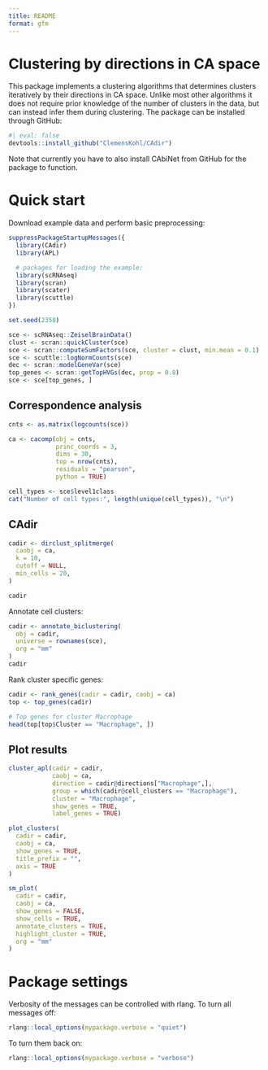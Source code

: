 ```yaml
---
title: README
format: gfm
---
```


# Clustering by directions in CA space

This package implements a clustering algorithms that determines clusters iteratively by their directions in CA space.
Unlike most other algorithms it does not require prior knowledge of the number of clusters in the data, but can instead infer them during clustering.
The package can be installed through GitHub:

```r
#| eval: false
devtools::install_github("ClemensKohl/CAdir")
```

Note that currently you have to also install CAbiNet from GitHub for the package to function.

# Quick start

Download example data and perform basic preprocessing:

```r
suppressPackageStartupMessages({
  library(CAdir)
  library(APL)

  # packages for loading the example:
  library(scRNAseq)
  library(scran)
  library(scater)
  library(scuttle)
})

set.seed(2358)

sce <- scRNAseq::ZeiselBrainData()
clust <- scran::quickCluster(sce)
sce <- scran::computeSumFactors(sce, cluster = clust, min.mean = 0.1)
sce <- scuttle::logNormCounts(sce)
dec <- scran::modelGeneVar(sce)
top_genes <- scran::getTopHVGs(dec, prop = 0.8)
sce <- sce[top_genes, ]
```

## Correspondence analysis

```r
cnts <- as.matrix(logcounts(sce))

ca <- cacomp(obj = cnts,
             princ_coords = 3,
             dims = 30,
             top = nrow(cnts),
             residuals = "pearson",
             python = TRUE)

cell_types <- sce$level1class
cat("Number of cell types:", length(unique(cell_types)), "\n")
```


## CAdir

```r
cadir <- dirclust_splitmerge(
  caobj = ca,
  k = 10,
  cutoff = NULL,
  min_cells = 20,
)

cadir
```

Annotate cell clusters:
```r

cadir <- annotate_biclustering(
  obj = cadir,
  universe = rownames(sce),
  org = "mm"
)
cadir
```

Rank cluster specific genes:
```r
cadir <- rank_genes(cadir = cadir, caobj = ca)
top <- top_genes(cadir)

# Top genes for cluster Macrophage
head(top[top$Cluster == "Macrophage", ])
```

## Plot results

```r
cluster_apl(cadir = cadir,
            caobj = ca,
            direction = cadir@directions["Macrophage",],
            group = which(cadir@cell_clusters == "Macrophage"),
            cluster = "Macrophage",
            show_genes = TRUE,
            label_genes = TRUE)
```

```r
plot_clusters(
  cadir = cadir,
  caobj = ca,
  show_genes = TRUE,
  title_prefix = "",
  axis = TRUE
)
```

```r
sm_plot(
  cadir = cadir,
  caobj = ca,
  show_genes = FALSE,
  show_cells = TRUE,
  annotate_clusters = TRUE,
  highlight_cluster = TRUE,
  org = "mm"
)
```

# Package settings
Verbosity of the messages can be controlled with rlang.
To turn all messages off:

```r
rlang::local_options(mypackage.verbose = "quiet")
```

 To turn them back on:

```r
rlang::local_options(mypackage.verbose = "verbose")
```

